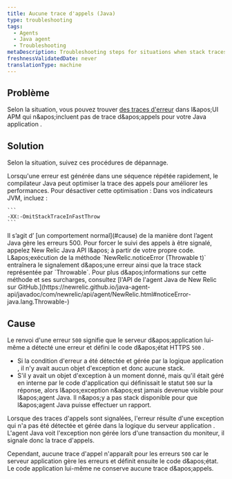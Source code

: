 ```yaml
---
title: Aucune trace d'appels (Java)
type: troubleshooting
tags:
  - Agents
  - Java agent
  - Troubleshooting
metaDescription: Troubleshooting steps for situations when stack traces are missing for error traces with your New Relic Java app.
freshnessValidatedDate: never
translationType: machine
---
```


## Problème

Selon la situation, vous pouvez trouver [des traces d'erreur](/docs/apm/applications-menu/error-analytics/error-analytics-manage-error-traces) dans l&amp;apos;UI APM qui n&amp;apos;incluent pas de trace d&amp;apos;appels pour votre Java application .

## Solution

Selon la situation, suivez ces procédures de dépannage.

<CollapserGroup>
  <Collapser id="repeated-errors" title="Aucune trace d'appel pour les erreurs répétées rapidement">
    Lorsqu'une erreur est générée dans une séquence répétée rapidement, le compilateur Java peut optimiser la trace des appels pour améliorer les performances. Pour désactiver cette optimisation : Dans vos indicateurs JVM, incluez :

    ```
    -XX:-OmitStackTraceInFastThrow
    ```
  </Collapser>

  <Collapser id="500-errors" title="Aucune trace d'appels pour 500 erreurs">
    Il s’agit d’ [un comportement normal](#cause) de la manière dont l’agent Java gère les erreurs 500. Pour forcer le suivi des appels à être signalé, appelez New Relic Java API l&amp;apos; à partir de votre propre code. L&amp;apos;exécution de la méthode `NewRelic.noticeError (Throwable t)` entraînera le signalement d&amp;apos;une erreur ainsi que la trace stack représentée par `Throwable`. Pour plus d&amp;apos;informations sur cette méthode et ses surcharges, consultez [l'API de l'agent Java de New Relic sur GitHub.](https://newrelic.github.io/java-agent-api/javadoc/com/newrelic/api/agent/NewRelic.html#noticeError-java.lang.Throwable-)
  </Collapser>
</CollapserGroup>

## Cause

Le renvoi d'une erreur `500` signifie que le serveur d&amp;apos;application lui-même a détecté une erreur et défini le code d&amp;apos;état HTTPS `500` .

* Si la condition d'erreur a été détectée et gérée par la logique application , il n'y avait aucun objet d'exception et donc aucune stack.
* S'il y avait un objet d'exception à un moment donné, mais qu'il était géré en interne par le code d'application qui définissait le statut `500` sur la réponse, alors l&amp;apos;exception n&amp;apos;est jamais devenue visible pour l&amp;apos;agent Java. Il n&amp;apos;y a pas stack disponible pour que l&amp;apos;agent Java puisse effectuer un rapport.

Lorsque des traces d'appels sont signalées, l'erreur résulte d'une exception qui n'a pas été détectée et gérée dans la logique du serveur application . L'agent Java voit l'exception non gérée lors d'une transaction du moniteur, il signale donc la trace d'appels.

Cependant, aucune trace d'appel n'apparaît pour les erreurs `500` car le serveur application gère les erreurs et définit ensuite le code d&amp;apos;état. Le code application lui-même ne conserve aucune trace d&amp;apos;appels.